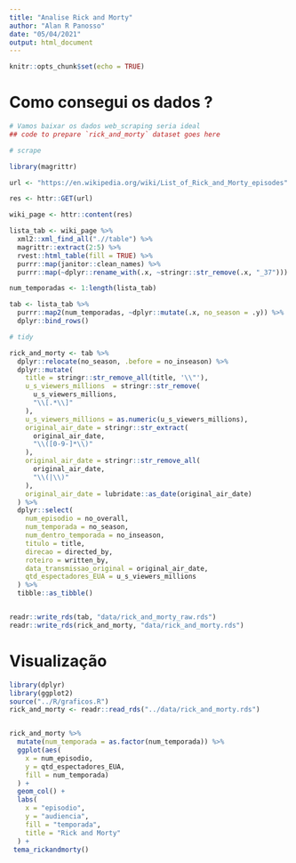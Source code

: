 ```yaml
---
title: "Analise Rick and Morty"
author: "Alan R Panosso"
date: "05/04/2021"
output: html_document
---
```


```r
knitr::opts_chunk$set(echo = TRUE)
```

# Como consegui os dados ?

```r
# Vamos baixar os dados web_scraping seria ideal
## code to prepare `rick_and_morty` dataset goes here

# scrape

library(magrittr)

url <- "https://en.wikipedia.org/wiki/List_of_Rick_and_Morty_episodes"

res <- httr::GET(url)

wiki_page <- httr::content(res)

lista_tab <- wiki_page %>%
  xml2::xml_find_all(".//table") %>%
  magrittr::extract(2:5) %>%
  rvest::html_table(fill = TRUE) %>%
  purrr::map(janitor::clean_names) %>%
  purrr::map(~dplyr::rename_with(.x, ~stringr::str_remove(.x, "_37")))

num_temporadas <- 1:length(lista_tab)

tab <- lista_tab %>%
  purrr::map2(num_temporadas, ~dplyr::mutate(.x, no_season = .y)) %>%
  dplyr::bind_rows()

# tidy

rick_and_morty <- tab %>%
  dplyr::relocate(no_season, .before = no_inseason) %>%
  dplyr::mutate(
    title = stringr::str_remove_all(title, '\\"'),
    u_s_viewers_millions  = stringr::str_remove(
      u_s_viewers_millions,
      "\\[.*\\]"
    ),
    u_s_viewers_millions = as.numeric(u_s_viewers_millions),
    original_air_date = stringr::str_extract(
      original_air_date,
      "\\([0-9-]*\\)"
    ),
    original_air_date = stringr::str_remove_all(
      original_air_date,
      "\\(|\\)"
    ),
    original_air_date = lubridate::as_date(original_air_date)
  ) %>%
  dplyr::select(
    num_episodio = no_overall,
    num_temporada = no_season,
    num_dentro_temporada = no_inseason,
    titulo = title,
    direcao = directed_by,
    roteiro = written_by,
    data_transmissao_original = original_air_date,
    qtd_espectadores_EUA = u_s_viewers_millions
  ) %>%
  tibble::as_tibble()


readr::write_rds(tab, "data/rick_and_morty_raw.rds")
readr::write_rds(rick_and_morty, "data/rick_and_morty.rds")

```

# Visualização

```r
library(dplyr)
library(ggplot2)
source("../R/graficos.R")
rick_and_morty <- readr::read_rds("../data/rick_and_morty.rds")


rick_and_morty %>%
  mutate(num_temporada = as.factor(num_temporada)) %>%
  ggplot(aes(
    x = num_episodio,
    y = qtd_espectadores_EUA,
    fill = num_temporada)
  ) +
  geom_col() +
  labs(
    x = "episodio",
    y = "audiencia",
    fill = "temporada",
    title = "Rick and Morty"
  ) +
 tema_rickandmorty() 

```

